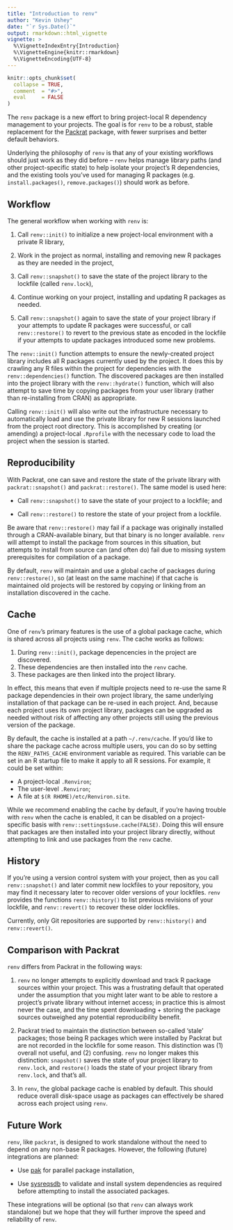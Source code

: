 ```yaml
---
title: "Introduction to renv"
author: "Kevin Ushey"
date: "`r Sys.Date()`"
output: rmarkdown::html_vignette
vignette: >
  %\VignetteIndexEntry{Introduction}
  %\VignetteEngine{knitr::rmarkdown}
  %\VignetteEncoding{UTF-8}
---
```


```r
knitr::opts_chunk$set(
  collapse = TRUE,
  comment  = "#>",
  eval     = FALSE
)
```

The `renv` package is a new effort to bring project-local R dependency
management to your projects. The goal is for `renv` to be a robust, stable
replacement for the [Packrat](https://rstudio.github.io/packrat/) package, with
fewer surprises and better default behaviors.

Underlying the philosophy of `renv` is that any of your existing workflows
should just work as they did before -- `renv` helps manage library paths (and
other project-specific state) to help isolate your project's R dependencies,
and the existing tools you've used for managing R packages (e.g.
`install.packages()`, `remove.packages()`) should work as before.


## Workflow

The general workflow when working with `renv` is:

1. Call `renv::init()` to initialize a new project-local environment with a
   private R library,

2. Work in the project as normal, installing and removing new R packages as
   they are needed in the project,

3. Call `renv::snapshot()` to save the state of the project library to the
   lockfile (called `renv.lock`),

4. Continue working on your project, installing and updating R packages as
   needed.

5. Call `renv::snapshot()` again to save the state of your project library if
   your attempts to update R packages were successful, or call `renv::restore()`
   to revert to the previous state as encoded in the lockfile if your attempts
   to update packages introduced some new problems.

The `renv::init()` function attempts to ensure the newly-created project
library includes all R packages currently used by the project. It does this
by crawling any R files within the project for dependencies with the
`renv::dependencies()` function. The discovered packages are then installed
into the project library with the `renv::hydrate()` function, which will also
attempt to save time by copying packages from your user library (rather than
re-installing from CRAN) as appropriate.

Calling `renv::init()` will also write out the infrastructure necessary to
automatically load and use the private library for new R sessions launched
from the project root directory. This is accomplished by creating (or amending)
a project-local `.Rprofile` with the necessary code to load the project when
the session is started.


## Reproducibility

With Packrat, one can save and restore the state of the private library with
`packrat::snapshot()` and `packrat::restore()`. The same model is used here:

- Call `renv::snapshot()` to save the state of your project to a lockfile; and
  
- Call `renv::restore()` to restore the state of your project from a lockfile.

Be aware that `renv::restore()` may fail if a package was originally installed
through a CRAN-available binary, but that binary is no longer available. `renv`
will attempt to install the package from sources in this situation, but attempts
to install from source can (and often do) fail due to missing system
prerequisites for compilation of a package.

By default, `renv` will maintain and use a global cache of packages during
`renv::restore()`, so (at least on the same machine) if that cache is maintained
old projects will be restored by copying or linking from an installation
discovered in the cache.


## Cache

One of `renv`'s primary features is the use of a global package cache, which
is shared across all projects using `renv`. The cache works as follows:

1. During `renv::init()`, package depencencies in the project are discovered.
2. These dependencies are then installed into the `renv` cache.
3. These packages are then linked into the project library.

In effect, this means that even if multiple projects need to re-use the same
R package dependencies in their own project library, the same underlying
installation of that package can be re-used in each project. And, because
each project uses its own project library, packages can be upgraded as needed
without risk of affecting any other projects still using the previous version
of the package.

By default, the cache is installed at a path `~/.renv/cache`. If you'd like
to share the package cache across multiple users, you can do so by setting
the `RENV_PATHS_CACHE` environment variable as required. This variable can
be set in an R startup file to make it apply to all R sessions. For example,
it could be set within:

- A project-local `.Renviron`;
- The user-level `.Renviron`;
- A file at `$(R RHOME)/etc/Renviron.site`.

While we recommend enabling the cache by default, if you're having trouble
with `renv` when the cache is enabled, it can be disabled on a project-specific
basis with `renv::settings$use.cache(FALSE)`. Doing this will ensure that
packages are then installed into your project library directly, without
attempting to link and use packages from the `renv` cache.


## History

If you're using a version control system with your project, then as you call
`renv::snapshot()` and later commit new lockfiles to your repository, you may
find it necessary later to recover older versions of your lockfiles. `renv`
provides the functions `renv::history()` to list previous revisions of your
lockfile, and `renv::revert()` to recover these older lockfiles.

Currently, only Git repositories are supported by `renv::history()` and
`renv::revert()`.


## Comparison with Packrat

`renv` differs from Packrat in the following ways:

1. `renv` no longer attempts to explicitly download and track R package sources
   within your project. This was a frustrating default that operated under the
   assumption that you might later want to be able to restore a project's private
   library without internet access; in practice this is almost never the case, and
   the time spent downloading + storing the package sources outweighed any
   potential reproducibility benefit.

2. Packrat tried to maintain the distinction between so-called 'stale' packages;
   those being R packages which were installed by Packrat but are not recorded
   in the lockfile for some reason. This distinction was (1) overall not useful,
   and (2) confusing. `renv` no longer makes this distinction:
   `snapshot()` saves the state of your project library to `renv.lock`, and
   `restore()` loads the state of your project library from `renv.lock`, and
   that's all.

3. In `renv`, the global package cache is enabled by default. This should
   reduce overall disk-space usage as packages can effectively be shared
   across each project using `renv`.


## Future Work

`renv`, like `packrat`, is designed to work standalone without the need to
depend on any non-base R packages. However, the following (future) integrations
are planned:

- Use [pak](https://github.com/r-lib/pak) for parallel package installation,

- Use [sysreqsdb](https://github.com/r-hub/sysreqsdb) to validate and install
  system dependencies as required before attempting to install the associated
  packages.

These integrations will be optional (so that `renv` can always work standalone)
but we hope that they will further improve the speed and reliability of `renv`.

